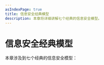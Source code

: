 ```yaml
---
asIndexPage: true
title: 信息安全经典模型
description: 本章将详细讲解七个经典的信息安全模型。
---
```



# 信息安全经典模型

本章涉及到七个经典的信息安全模型：

<Cards>
  <Cards.Card
    title="贝尔-拉普杜拉模型"
    href="/docs/models/blp"
  />
  <Cards.Card
    title="毕巴模型"
    href="/docs/built-ins/tabs"
  />
  <Cards.Card
    title="克拉克-威尔逊模型"
    href="/docs/built-ins/steps"
  />
  <Cards.Card
    title="域类实施模型"
    href="/docs/built-ins/steps"
  />
  <Cards.Card
    title="莫科尔树模型"
    href="/docs/built-ins/steps"
  />
  <Cards.Card
    title="Chinese Wall 模型"
    href="/docs/built-ins/steps"
  />
  <Cards.Card
    title="MultiCS 模型"
    href="/docs/built-ins/steps"
  />
</Cards>

